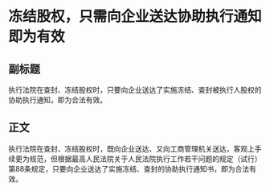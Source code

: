 # 冻结股权，只需向企业送达协助执行通知即为有效
## 副标题
执行法院在查封、冻结股权时，只要向企业送达了实施冻结、查封被执行人股权的协助执行通知，即为合法有效。
## 正文
执行法院在查封、冻结股权时，既向企业送达、又向工商管理机关送达，客观上手续更为规范，但根据最高人民法院关于人民法院执行工作若干问题的规定（试行）第88条规定，只要向企业送达了实施冻结、查封的协助执行通知书，即为合法有效。